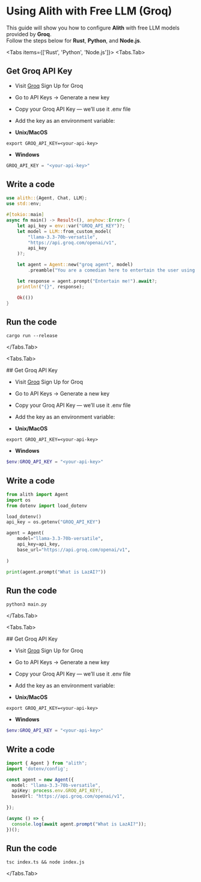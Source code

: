 
# Using Alith with Free LLM (Groq)

This guide will show you how to configure **Alith** with free LLM models provided by **Groq**.  
Follow the steps below for **Rust**, **Python**, and **Node.js**.

<Tabs items={['Rust', 'Python', 'Node.js']}>
  <Tabs.Tab>

  <Steps>

## Get Groq API Key

- Visit [Groq](https://groq.com) Sign Up for Groq
- Go to API Keys → Generate a new key
- Copy your Groq API Key — we’ll use it .env file
- Add the key as an environment variable:

- **Unix/MacOS**

```shell
export GROQ_API_KEY=<your-api-key>
```
- **Windows**

```powershell
GROQ_API_KEY = "<your-api-key>"
```
## Write a code 
```rust
use alith::{Agent, Chat, LLM};
use std::env;

#[tokio::main]
async fn main() -> Result<(), anyhow::Error> {
    let api_key = env::var("GROQ_API_KEY")?;
    let model = LLM::from_custom_model(
        "llama-3.3-70b-versatile",
        "https://api.groq.com/openai/v1",
        api_key
    )?;

    let agent = Agent::new("groq agent", model)
        .preamble("You are a comedian here to entertain the user using humour and jokes.");

    let response = agent.prompt("Entertain me!").await?;
    println!("{}", response);

    Ok(())
}

```

## Run the code
```shell
cargo run --release
```
</Steps>

  </Tabs.Tab>

  <Tabs.Tab>

  <Steps>
## Get Groq API Key

- Visit [Groq](https://groq.com) Sign Up for Groq
- Go to API Keys → Generate a new key
- Copy your Groq API Key — we’ll use it .env file
- Add the key as an environment variable:

- **Unix/MacOS**

```shell
export GROQ_API_KEY=<your-api-key>
```
- **Windows**

```powershell
$env:GROQ_API_KEY = "<your-api-key>"
```

## Write a code
```python
from alith import Agent
import os
from dotenv import load_dotenv

load_dotenv()
api_key = os.getenv("GROQ_API_KEY")

agent = Agent(
    model="llama-3.3-70b-versatile",
    api_key=api_key,
    base_url="https://api.groq.com/openai/v1",
    
)

print(agent.prompt("What is LazAI?"))

```
## Run the code
```shell
python3 main.py
```
</Steps>

  </Tabs.Tab>

  <Tabs.Tab>

  <Steps>
## Get Groq API Key

- Visit [Groq](https://groq.com) Sign Up for Groq
- Go to API Keys → Generate a new key
- Copy your Groq API Key — we’ll use it .env file
- Add the key as an environment variable:

- **Unix/MacOS**

```shell
export GROQ_API_KEY=<your-api-key>
```
- **Windows**

```powershell
$env:GROQ_API_KEY = "<your-api-key>"
```

## Write a code 
```typescript
import { Agent } from "alith";
import 'dotenv/config';

const agent = new Agent({
  model: "llama-3.3-70b-versatile",
  apiKey: process.env.GROQ_API_KEY!,
  baseUrl: "https://api.groq.com/openai/v1",
  
});

(async () => {
  console.log(await agent.prompt("What is LazAI?"));
})();

```
## Run the code
```shell
tsc index.ts && node index.js
```
</Steps>

</Tabs.Tab> </Tabs>

